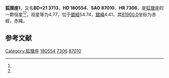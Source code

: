 {{Starbox begin
| name = 狐狸座1
}}
{{Starbox observe
| epoch = [[J2000.0|J2000.0]]
| constell = [[狐狸座|狐狸座]]<ref name=SIMBAD>{{cite web
 | url=http://simbad.u-strasbg.fr/simbad/sim-id?Ident=HR+7306
 | title =Pulsating variable Star
 | publisher=Centre de Données astronomiques de Strasbourg
 | work=SIMBAD
 | accessdate=2012-07-13}}</ref><ref name=DATA>{{cite web
 | url=http://vizier.u-strasbg.fr/viz-bin/VizieR-5?-out.add=.&-source=5050&-corr=PK=HR&-out.max=9999&HR=7306
 | title =VizieR Detailed Page
 | accessdate=2012-07-13}}</ref>
| 星官 = 
| ra = {{RA|19|16|13}}<ref name=SIMBAD /><ref name=DATA />
| dec = {{DEC|+21|23|25}}<ref name=SIMBAD /><ref name=DATA />
| appmag_v = 4.77<ref name=SIMBAD /><ref name=DATA />
}}
{{Starbox character
| class = B4IV<ref name=SIMBAD /><ref name=DATA />
| b-v = -0.05<ref name=SIMBAD /><ref name=DATA />
| u-b = -0.54<ref name=SIMBAD /><ref name=DATA />
| r-i = -0.07<ref name=SIMBAD /><ref name=DATA />
| variable = 
}}
{{Starbox astrometry
| radial_v = -0.54
| prop_mo_ra = -17
| parallax = 0.017
| p_error = 
}}
{{Starbox catalog
| names =BD+21 3713，[[SAO星表|SAO]] 87010，[[HD星表|HD]] 180554，[[HR星表|HR]] 7306}}
{{Starbox reference |Simbad=HR+7306}}
{{Starbox end}}

'''狐狸座1'''，又名'''BD+21 3713'''，'''HD 180554'''、'''SAO 87010'''、'''HR 7306'''，是[[狐狸座|狐狸座]]的一颗恒星<ref name=SIMBAD /><ref name=DATA />，视星等为4.77，位于[[銀道座標系|銀經]]54.74，[[銀道座標系|銀緯]]4.41，其[[B1900.0|B1900.0]]坐标为赤經{{RA|19|11|55}}，赤緯{{DEC|+21|4.41|49}}。

== 参考文献 ==
{{reflist}}

{{star-stub}}

{{狐狸座恒星}}
[[Category:狐狸座|Category:狐狸座]]
[[Category:HD和HDE天體|180554]]
[[Category:HR天體|7306]]
[[Category:SAO天體|87010]]